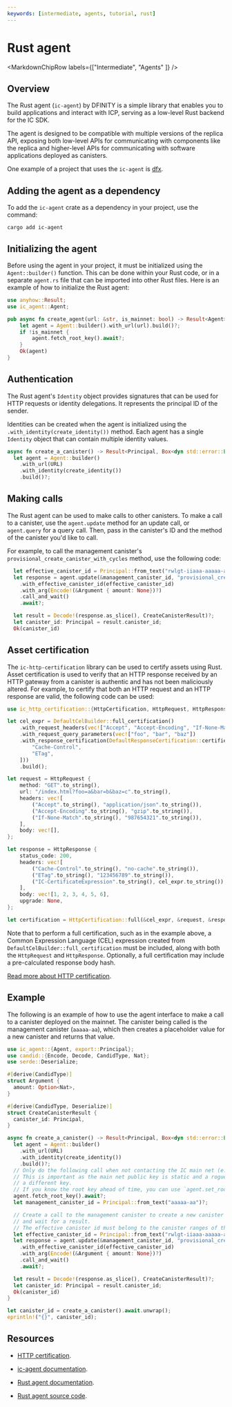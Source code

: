 ```yaml
---
keywords: [intermediate, agents, tutorial, rust]
---
```



# Rust agent

<MarkdownChipRow labels={["Intermediate", "Agents" ]} />

## Overview

The Rust agent (`ic-agent`) by DFINITY is a simple library that enables you to build applications and interact with ICP, serving as a low-level Rust backend for the IC SDK.

The agent is designed to be compatible with multiple versions of the replica API, exposing both low-level APIs for communicating with components like the replica and higher-level APIs for communicating with software applications deployed as canisters.

One example of a project that uses the `ic-agent` is [dfx](https://github.com/dfinity/sdk).

## Adding the agent as a dependency

To add the `ic-agent` crate as a dependency in your project, use the command:

```
cargo add ic-agent
```

## Initializing the agent

Before using the agent in your project, it must be initialized using the `Agent::builder()` function. This can be done within your Rust code, or in a separate `agent.rs` file that can be imported into other Rust files. Here is an example of how to initialize the Rust agent:

```rust
use anyhow::Result;
use ic_agent::Agent;

pub async fn create_agent(url: &str, is_mainnet: bool) -> Result<Agent> {
    let agent = Agent::builder().with_url(url).build()?;
    if !is_mainnet {
    	agent.fetch_root_key().await?;
    }
    Ok(agent)
}
```


## Authentication

The Rust agent's `Identity` object provides signatures that can be used for HTTP requests or identity delegations. It represents the principal ID of the sender.

Identities can be created when the agent is initialized using the `.with_identity(create_identity())` method. Each agent has a single `Identity` object that can contain multiple identity values.

```rust
async fn create_a_canister() -> Result<Principal, Box<dyn std::error::Error>> {
  let agent = Agent::builder()
    .with_url(URL)
    .with_identity(create_identity())
    .build()?;
```


## Making calls

The Rust agent can be used to make calls to other canisters. To make a call to a canister, use the `agent.update` method for an update call, or `agent.query` for a query call. Then, pass in the canister's ID and the method of the canister you'd like to call.

For example, to call the management canister's `provisional_create_canister_with_cycles` method, use the following code:

```rust
  let effective_canister_id = Principal::from_text("rwlgt-iiaaa-aaaaa-aaaaa-cai").unwrap();
  let response = agent.update(&management_canister_id, "provisional_create_canister_with_cycles")
    .with_effective_canister_id(effective_canister_id)
    .with_arg(Encode!(&Argument { amount: None})?)
    .call_and_wait()
    .await?;

  let result = Decode!(response.as_slice(), CreateCanisterResult)?;
  let canister_id: Principal = result.canister_id;
  Ok(canister_id)
```

## Asset certification

The `ic-http-certification` library can be used to certify assets using Rust. Asset certification is used to verify that an HTTP response received by an HTTP gateway from a canister is authentic and has not been maliciously altered. For example, to certify that both an HTTP request and an HTTP response are valid, the following code can be used:

```rust
use ic_http_certification::{HttpCertification, HttpRequest, HttpResponse, DefaultCelBuilder, DefaultResponseCertification};

let cel_expr = DefaultCelBuilder::full_certification()
    .with_request_headers(vec!["Accept", "Accept-Encoding", "If-None-Match"])
    .with_request_query_parameters(vec!["foo", "bar", "baz"])
    .with_response_certification(DefaultResponseCertification::certified_response_headers(vec![
        "Cache-Control",
        "ETag",
    ]))
    .build();

let request = HttpRequest {
    method: "GET".to_string(),
    url: "/index.html?foo=a&bar=b&baz=c".to_string(),
    headers: vec![
        ("Accept".to_string(), "application/json".to_string()),
        ("Accept-Encoding".to_string(), "gzip".to_string()),
        ("If-None-Match".to_string(), "987654321".to_string()),
    ],
    body: vec![],
};

let response = HttpResponse {
    status_code: 200,
    headers: vec![
        ("Cache-Control".to_string(), "no-cache".to_string()),
        ("ETag".to_string(), "123456789".to_string()),
        ("IC-CertificateExpression".to_string(), cel_expr.to_string()),
    ],
    body: vec![1, 2, 3, 4, 5, 6],
    upgrade: None,
};

let certification = HttpCertification::full(&cel_expr, &request, &response, None);
```

Note that to perform a full certification, such as in the example above, a Common Expression Language (CEL) expression created from `DefaultCelBuilder::full_certification` must be included, along with both the `HttpRequest` and `HttpResponse`. Optionally, a full certification may include a pre-calculated response body hash.

[Read more about HTTP certification](https://github.com/dfinity/response-verification/tree/main/packages/ic-http-certification).

## Example

The following is an example of how to use the agent interface to make a call to a canister deployed on the mainnet. The canister being called is the management canister (`aaaaa-aa`), which then creates a placeholder value for a new canister and returns that value.

```rust
use ic_agent::{Agent, export::Principal};
use candid::{Encode, Decode, CandidType, Nat};
use serde::Deserialize;

#[derive(CandidType)]
struct Argument {
  amount: Option<Nat>,
}

#[derive(CandidType, Deserialize)]
struct CreateCanisterResult {
  canister_id: Principal,
}

async fn create_a_canister() -> Result<Principal, Box<dyn std::error::Error>> {
  let agent = Agent::builder()
    .with_url(URL)
    .with_identity(create_identity())
    .build()?;
  // Only do the following call when not contacting the IC main net (e.g. a local emulator).
  // This is important as the main net public key is static and a rogue network could return
  // a different key.
  // If you know the root key ahead of time, you can use `agent.set_root_key(root_key);`.
  agent.fetch_root_key().await?;
  let management_canister_id = Principal::from_text("aaaaa-aa")?;

  // Create a call to the management canister to create a new canister ID,
  // and wait for a result.
  // The effective canister id must belong to the canister ranges of the subnet at which the canister is created.
  let effective_canister_id = Principal::from_text("rwlgt-iiaaa-aaaaa-aaaaa-cai").unwrap();
  let response = agent.update(&management_canister_id, "provisional_create_canister_with_cycles")
    .with_effective_canister_id(effective_canister_id)
    .with_arg(Encode!(&Argument { amount: None})?)
    .call_and_wait()
    .await?;

  let result = Decode!(response.as_slice(), CreateCanisterResult)?;
  let canister_id: Principal = result.canister_id;
  Ok(canister_id)
}

let canister_id = create_a_canister().await.unwrap();
eprintln!("{}", canister_id);
```

## Resources

- [HTTP certification](https://github.com/dfinity/response-verification/tree/main/packages/ic-http-certification).

- [ic-agent documentation](https://docs.rs/ic-agent/latest/ic_agent).

- [Rust agent documentation](https://docs.rs/ic-agent/latest/ic_agent/struct.Agent.html).

- [Rust agent source code](https://github.com/dfinity/agent-rs).